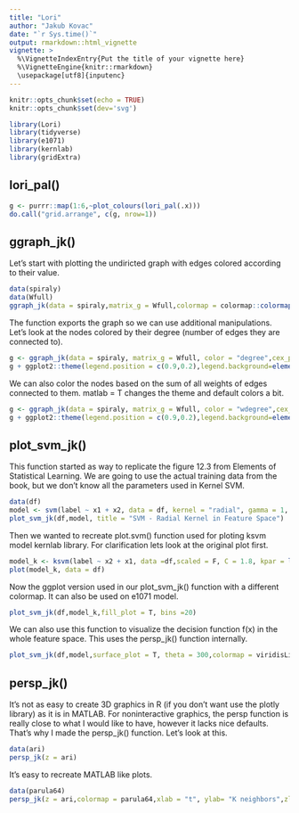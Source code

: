 ---
title: "Lori"
author: "Jakub Kovac"
date: "`r Sys.time()`"
output: rmarkdown::html_vignette
vignette: >
  %\VignetteIndexEntry{Put the title of your vignette here}
  %\VignetteEngine{knitr::rmarkdown}
  \usepackage[utf8]{inputenc}
---

```{r setup, include=FALSE}
knitr::opts_chunk$set(echo = TRUE)
knitr::opts_chunk$set(dev='svg')
```

```{r results='hide', message=FALSE, warning=FALSE}
library(Lori)
library(tidyverse)
library(e1071)
library(kernlab)
library(gridExtra)
```

## lori_pal()

```{r fig.height = 6, fig.width=8}

g <- purrr::map(1:6,~plot_colours(lori_pal(.x)))
do.call("grid.arrange", c(g, nrow=1))
```

## ggraph_jk()
Let's start with plotting the undiricted graph with edges colored according to their value.

```{r message=FALSE, warning=FALSE, fig.height = 6, fig.width=8}
data(spiraly)
data(Wfull)
ggraph_jk(data = spiraly,matrix_g = Wfull,colormap = colormap::colormap(colormap = "hot", n = 256),cex_p = 1.5)
```

The function exports the graph so we can use additional manipulations.  Let's look at the nodes colored by their degree (number of edges they are connected to).

```{r message=FALSE, warning=FALSE, fig.height = 6, fig.width=7}
g <- ggraph_jk(data = spiraly, matrix_g = Wfull, color = "degree",cex_p = 3)
g + ggplot2::theme(legend.position = c(0.9,0.2),legend.background=element_blank())
```

We can also color the nodes based on the sum of all weights of edges connected to them. matlab = T changes the theme and default colors a bit.

```{r message=FALSE, warning=FALSE, fig.height = 6, fig.width=7}
g <- ggraph_jk(data = spiraly, matrix_g = Wfull, color = "wdegree",cex_p = 3,matlab = T,color_lines = "black")
g + ggplot2::theme(legend.position = c(0.9,0.2),legend.background=element_blank())
```

## plot_svm_jk()
This function started as way to replicate the figure 12.3 from Elements of Statistical Learning. We are going to use the actual training data from the book, but we don't know all the parameters used in Kernel SVM.

```{r message=FALSE, warning=FALSE, fig.height = 6, fig.width=7}
data(df)
model <- svm(label ~ x1 + x2, data = df, kernel = "radial", gamma = 1, scale = F, cost = 1.8)
plot_svm_jk(df,model, title = "SVM - Radial Kernel in Feature Space")
```

Then we wanted to recreate plot.svm() function used for ploting ksvm model kernlab library. For clarification lets look at the original plot first.

```{r message=FALSE, warning=FALSE, fig.height = 6, fig.width=7}
model_k <- ksvm(label ~ x2 + x1, data =df,scaled = F, C = 1.8, kpar = list(sigma = 1)) 
plot(model_k, data = df)
```

Now the ggplot version used in our plot_svm_jk() function with a different colormap. It can also be used on e1071 model.

```{r message=FALSE, warning=FALSE, fig.height = 6, fig.width=7}
plot_svm_jk(df,model_k,fill_plot = T, bins =20)
```

We can also use this function to visualize the decision function f(x) in the whole feature space. This uses the persp_jk() function internally.

```{r message=FALSE, warning=FALSE, fig.height = 6, fig.width=8}
plot_svm_jk(df,model,surface_plot = T, theta = 300,colormap = viridisLite::viridis(64,option = "A"))
```

## persp_jk()
It's not as easy to create 3D graphics in R (if you don't want use the plotly library) as it is in MATLAB. For noninteractive graphics, the persp function is really close to what I would like to have, however it lacks nice defaults. That's why I made the persp_jk() function. Let's look at this.

```{r message=FALSE, warning=FALSE, fig.height = 6, fig.width=8}
data(ari)
persp_jk(z = ari)
```

It's easy to recreate MATLAB like plots.

```{r message=FALSE, warning=FALSE, fig.height = 6, fig.width=8}
data(parula64)
persp_jk(z = ari,colormap = parula64,xlab = "t", ylab= "K neighbors",zlab = "Adjusted Rand Index",legend=F)
```

